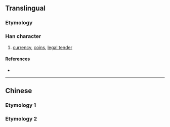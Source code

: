 {{also|幣|帀}}
{{character info/new}}
==Translingual==

===Etymology===
{{Han simp|幣|f=敝|t=丿}}

===Han character===
{{Han char|rn=50|rad=巾|as=01|sn=4|four=|canj=HLB|ids=⿱丿巾}}

# [[currency]], [[coin]]s, [[legal tender]]

====References====
* {{Han ref|kx=0328.021|dkj=08774|dj=0632.120|hdz=10728.030|uh=5E01|ud=24065}}

----

==Chinese==

===Etymology 1===
{{zh-see|印|v}}

===Etymology 2===
{{zh-see|幣|sv}}